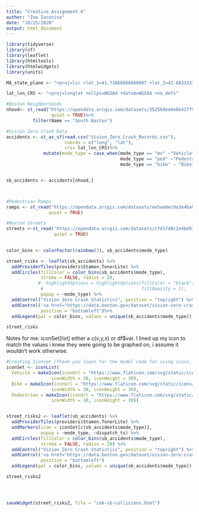 ```yaml
---
title: "Creative Assignment 6"
author: "Zoe Iacovino"
date: "10/25/2020"
output: html_document
---
```


```r
library(tidyverse)
library(sf)
library(leaflet)
library(htmltools)
library(htmlwidgets)
library(units)
```

```r

MA_state_plane <- "+proj=lcc +lat_1=41.71666666666667 +lat_2=42.68333333333333 +lat_0=41 +lon_0=-71.5 +x_0=200000 +y_0=750000 +ellps=GRS80 +units=m +no_defs"

lat_lon_CRS <- "+proj=longlat +ellps=WGS84 +datum=WGS84 +no_defs"

#Boston Neighborhoods 
nhood<- st_read("https://opendata.arcgis.com/datasets/3525b0ee6e6b427f9aab5d0a1d0a1a28_0.geojson",
                 quiet = TRUE)%>%
          filter(Name == "South Boston")

#Vision Zero Crash Data 
accidents <- st_as_sf(read.csv("Vision_Zero_Crash_Records.csv"), 
                      coords = c("long", "lat"), 
                      crs= lat_lon_CRS)%>%
              mutate(mode_type = case_when(mode_type == "mv" ~"Vehicle",
                                           mode_type == "ped" ~"Pedestrian",
                                           mode_type == "bike" ~ "Bike"))


sb_accidents <- accidents[nhood,]



#Pedestrian Ramps
ramps <- st_read("https://opendata.arcgis.com/datasets/ee5ae0ec9a3e4ba9b12a3f16415cc370_3.geojson",
                quiet = TRUE)

#Boston Streets
streets <-st_read("https://opendata.arcgis.com/datasets/cfd1740c2e4b49389f47a9ce2dd236cc_8.geojson",
                  quiet = TRUE)
           


```




```r
color_bins <- colorFactor(rainbow(3), sb_accidents$mode_type)

street_risks <- leaflet(sb_accidents) %>%
  addProviderTiles(providers$Stamen.TonerLite) %>%
  addCircles(fillColor = color_bins(sb_accidents$mode_type),   
             stroke = FALSE, radius = 20,
            #  highlightOptions = highlightOptions(fillColor = "black", 
             #                                     fillOpacity = 1),
             popup = ~mode_type) %>%
  addControl("Vizion Zero Crash Statistics", position = "topright") %>%
  addControl('<a href="https://data.boston.gov/dataset/vision-zero-crash-records">Data source</a>',
             position = "bottomleft")%>%
  addLegend(pal = color_bins, values = unique(sb_accidents$mode_type))

street_risks


```

Notes for me: iconSet[list] either a c(x,y,x) or df$var. I lined up my icon to match the values i knew they were going to be graphed on, i assume it wouldn't work otherwise. 

```r

#Creating Iconset (Thank you Jiwon for the model code for using icons, and flaticon as a source!)
iconSet <- iconList(
  Vehicle = makeIcon(iconUrl = "https://www.flaticon.com/svg/static/icons/svg/846/846338.svg",
                 iconWidth = 30, iconHeight = 30),
  Bike = makeIcon(iconUrl = "https://www.flaticon.com/svg/static/icons/svg/685/685784.svg",
                 iconWidth = 30, iconHeight = 30),
  Pedestrian = makeIcon(iconUrl = "https://www.flaticon.com/svg/static/icons/svg/565/565357.svg",
                 iconWidth = 30, iconHeight = 30))


street_risks2 <- leaflet(sb_accidents) %>%
  addProviderTiles(providers$Stamen.TonerLite) %>%
  addMarkers(icon = iconSet[c(sb_accidents$mode_type)],
             popup = ~mode_type, ~dispatch_ts) %>%
  addCircles(fillColor = color_bins(sb_accidents$mode_type),   
             stroke = FALSE, radius = 20) %>%
  addControl("Vizion Zero Crash Statistics", position = "topright") %>%
  addControl('<a href="https://data.boston.gov/dataset/vision-zero-crash-records">Data source</a>',
             position = "bottomleft")
  addLegend(pal = color_bins, values = unique(sb_accidents$mode_type))

street_risks2





```



```r
saveWidget(street_risks2, file = "ca6-sb-collisions.html")
```




